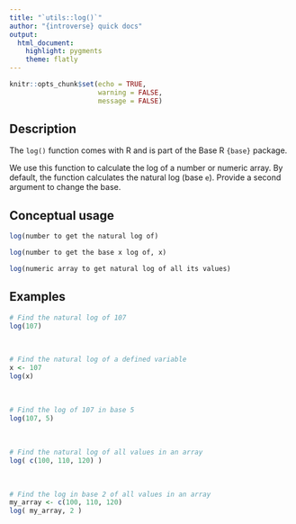 ```yaml
---
title: "`utils::log()`"
author: "{introverse} quick docs"
output: 
  html_document:
    highlight: pygments
    theme: flatly
---
```



```r
knitr::opts_chunk$set(echo = TRUE, 
                      warning = FALSE, 
                      message = FALSE)
```


## Description

The `log()` function comes with R and is part of the Base R `{base}` package.
  
We use this function to calculate the log of a number or numeric array. By default, the function calculates the natural log (base `e`). Provide a second argument to change the base.




## Conceptual usage 

```r
log(number to get the natural log of)

log(number to get the base x log of, x)

log(numeric array to get natural log of all its values)
```

## Examples


```r
# Find the natural log of 107
log(107)
```

<br>  <!-- Do not delete the <br>, and make sure to keep the previous and following lines blank. -->

```r
# Find the natural log of a defined variable
x <- 107
log(x)
```

<br>  <!-- Do not delete the <br>, and make sure to keep the previous and following lines blank. -->


```r
# Find the log of 107 in base 5
log(107, 5)
```

<br>  <!-- Do not delete the <br>, and make sure to keep the previous and following lines blank. -->


```r
# Find the natural log of all values in an array
log( c(100, 110, 120) )
```

<br>  <!-- Do not delete the <br>, and make sure to keep the previous and following lines blank. -->


```r
# Find the log in base 2 of all values in an array
my_array <- c(100, 110, 120)
log( my_array, 2 )
```
